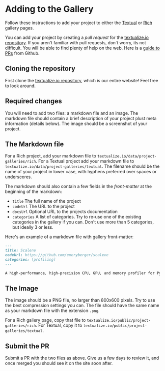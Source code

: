 <div className="container container--text">

# Adding to the Gallery

Follow these instructions to add your project to either the [Textual](/textual/gallery) or [Rich](/rich/gallery) gallery pages.

You can add your project by creating a _pull request_ for the [textualize.io repository](https://github.com/textualize/textualize.io). If you aren't familiar with pull requests, don't worry, its not difficult. You will be able to find plenty of help on the web. Here is a [guide to PRs](https://docs.github.com/en/pull-requests/collaborating-with-pull-requests/proposing-changes-to-your-work-with-pull-requests/creating-a-pull-request) from Github.

## Cloning the repository

First clone the [textualize.io repository](https://github.com/textualize/textualize.io), which is our entire website! Feel free to look around.

## Required changes

You will need to add two files: a markdown file and an image. The markdown file should contain a brief description of your project plust meta information (details below). The image should be a screenshot of your project.

## The Markdown file

For a Rich project, add your markdown file to `textualize.io/data/project-galleries/rich`. For a Textual project add your markdown file to `textualize.io/data/project-galleries/textual`. The filename should be the name of your project in lower case, with hyphens preferred over spaces or underscores.

The markdown should also contain a few fields in the _front-matter_ at the beginning of the markdown:

-   `title` The full name of the project
-   `codeUrl` The URL to the project
-   `docsUrl` Optional URL to the projects documentation
-   `categories` A list of categories. Try to re-use one of the existing categories in the gallery if you can. Don't use more than 5 categories, but ideally 3 or less.

Here's an example of a markdown file with gallery front-matter:

```markdown
---
title: Scalene
codeUrl: https://github.com/emeryberger/scalene
categories: [profiling]
---

A high-performance, high-precision CPU, GPU, and memory profiler for Python
```

## The Image

The image should be a PNG file, no larger than 800x600 pixels. Try to use the best compression settings you can. The file should have the same name as your markdown file with the extension `.png`.

For a Rich gallery page, copy that file to `textualize.io/public/project-galleries/rich`. For Textual, copy it to `textualize.io/public/project-galleries/textual`.

## Submit the PR

Submit a PR with the two files as above. Give us a few days to review it, and once merged you should see it on the site soon after.

</div>
